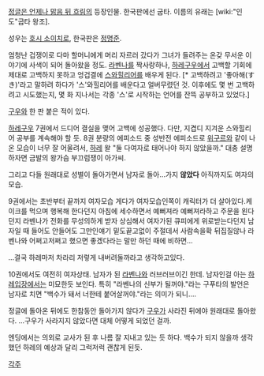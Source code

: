 [[정글은 언제나 맑음 뒤 흐림]]의 등장인물. 한국판에선 굽타. 이름의 유래는 [wiki:"인도"굽타 왕조].

성우는 [[호시 소이치로]], 한국판은 [[정명준]].

엄청난 겁쟁이로 다마 할머니에게 머리 자르러 갔다가 그녀가 들려주는 온갖 무서운 이야기에 사색이 되어 돌아왔을 정도. [[라벤나(정글은 언제나 맑음 뒤 흐림)|라벤나]]를 짝사랑하나, [[하레구우]]에서 고백할 기회에 제대로 고백하지 못하고 엉겁결에 [[스와힐리어]]를 배우게 된다. [* 고백하려고 '좋아해(すき)'라고 말하려 하다가 '스'와힐리어를 배운다고 얼버무렸던 것. 이후에도 몇 번 고백하려고 시도했는지, 몇 화 지나서는 각종 '스'로 시작하는 언어를 잔뜩 공부하고 있었다.]

[[구우(정글은 언제나 맑음 뒤 흐림)|구우]]와 한 판 붙은 적이 있다.

[[하레구우]] 7권에서 드디어 결실을 맺어 고백에 성공했다. 다만, 지겹디 지겨운 스와힐리어 공부를 계속해야 할 듯. 8권 분량의  에피소드 중 성반전 에피소드로 [[위구르(정글은 언제나 맑음 뒤 흐림)|위구르]]와 같이 나온 모습이 너무 잘 어울려서, [[하레(정글은 언제나 맑음 뒤 흐림)|하레]] 왈 "둘 다여자로 태어나야 하지 않았을까."  대충 설명하자면 금발의 왕가슴 부끄럼쟁이 아가씨.

그리고 다들 원래대로 성별이 돌아가면서 남자로 돌아…가지 '''않았다''' 아직까지도 여자의 모습. 

9권에서는 초반부터 끝까지 여자모습 게다가 여자모습인쪽이 캐릭터가 더 살아있다.케이크를 먹으며 행복해 한다던지 아침에 세수하면서 예뻐져라 예뻐져라하고 주문을 왼다던지 라벤나가 전화를 무성의하게 받자 상심해서 여자가된 큐피에게 위로받는다던지 남자일 때 들어도 안들어도 그만인얘기 밑도끝고없이 주절데서 사람속을확 뒤집질않나 라벤나와 어쩌고저쩌고 했으면 좋겠다라는 말만 하던 때에 비하면…

…결국 하레마저 차라리 저렇게 내버려둘까라고 생각하고있다.

10권에서도 여전히 여자상태. 남자가 된 [[라벤나(정글은 언제나 맑음 뒤 흐림)|라벤나]]와 러브러브이긴 한데. 남자인걸 아는 [[하레(정글은 언제나 맑음 뒤 흐림)|하레]]입장에서는 미묘한듯 보인다. 특히 "라벤나의 신부가 될꺼야."라는 구푸타의 발언은 남자로 치면 "백수가 돼서 너한테 붙어살꺼야."라는 의미가 되니….

정글에 돌아온 뒤에도 한참동안 돌아가지 않다가 [[구우(정글은 언제나 맑음 뒤 흐림)|구우]]가 사라진 뒤에야 원래대로 돌아왔다. …구우가 사라지지 않았다면 대체 어떻게 되었던 걸까.

엔딩에서는 의외로 교사가 된 후 나름 잘 지내고 있는 듯 하다. 백수가 되지 않을까 생각했던 하레의 예상과 달리 그럭저럭 괜찮게 된듯.

[[각주]]
